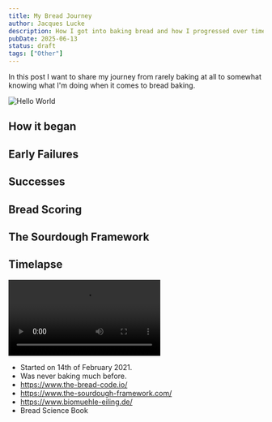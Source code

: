 ```yaml
---
title: My Bread Journey
author: Jacques Lucke
description: How I got into baking bread and how I progressed over time.
pubDate: 2025-06-13
status: draft
tags: ["Other"]
---
```



In this post I want to share my journey from rarely baking at all to somewhat knowing what I'm doing when it comes to bread baking.

![Hello World](/src/assets/bread/images/good_bread_11.jpg)

## How it began

## Early Failures

## Successes

## Bread Scoring

## The Sourdough Framework

## Timelapse

![Yeast Timelapse](/src/assets/bread/videos/yeast_timelapse.mp4)

- Started on 14th of February 2021.
- Was never baking much before.
- https://www.the-bread-code.io/
- https://www.the-sourdough-framework.com/
- https://www.biomuehle-eiling.de/
- Bread Science Book
